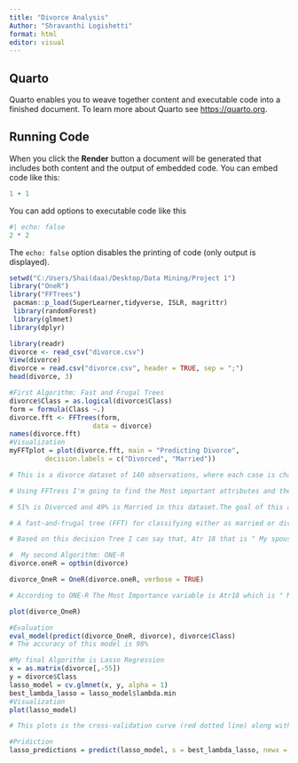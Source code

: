 ```yaml
---
title: "Divorce Analysis"
Author: "Shravanthi Logishetti"
format: html
editor: visual
---
```


## Quarto

Quarto enables you to weave together content and executable code into a finished document. To learn more about Quarto see <https://quarto.org>.

## Running Code

When you click the **Render** button a document will be generated that includes both content and the output of embedded code. You can embed code like this:

```r
1 + 1
```

You can add options to executable code like this

```r
#| echo: false
2 * 2
```

The `echo: false` option disables the printing of code (only output is displayed).

```r

setwd("C:/Users/Shai(daa)/Desktop/Data Mining/Project 1")
library("OneR")
library("FFTrees")
 pacman::p_load(SuperLearner,tidyverse, ISLR, magrittr)
 library(randomForest)
 library(glmnet)
library(dplyr)

```

```r
library(readr)
divorce <- read_csv("divorce.csv")
View(divorce)
divorce = read.csv("divorce.csv", header = TRUE, sep = ";")
head(divorce, 3)

```

```r
#First Algorithm: Fast and Frugal Trees
divorce$Class = as.logical(divorce$Class)
form = formula(Class ~.)
divorce.fft <- FFTrees(form,
                     data = divorce)
names(divorce.fft)
#Visualization
myFFTplot = plot(divorce.fft, main = "Predicting Divorce",
         decision.labels = c("Divorced", "Married"))

# This is a divorce dataset of 140 observations, where each case is characterized by their values on 54 attributes. This binary criterion of Class variable is the marriage status which can either be True(Divorced) or False (Married )

# Using FFTress I'm going to find the Most important attributes and their values that leads to Divorce. 

# 51% is Divorced and 49% is Married in this dataset.The goal of this algorithm is to maximize correct decisions (hits and correct rejections), while minimizing errors (misses and false-alarms).

# A fast-and-frugal tree (FFT) for classifying either as married or divorced  based on upto three cues. Each cue is contained in a node, represented as rectangles. Decisions are made in leafs, represented as circles. 

# Based on this decision Tree I can say that, Atr 18 that is " My spouse and I have similar ideas about how marriage should be" If that value is greater than 1 then Married otherwise Divorsed. In the same way Atr17 which is"We share the same views about being happy in our life with my spouse" If it is greater than 1 then married otherwise Divorsed. and Atr 19 which is " My spouse and I have similar ideas about how roles should be in marriage".


```

```r
#  My second Algorithm: ONE-R
divorce.oneR = optbin(divorce)

divorce_OneR = OneR(divorce.oneR, verbose = TRUE)

# According to ONE-R The Most Importance variable is Atr18 which is " My spouse and I have similar ideas about how marriage should be"
```

```r
plot(divorce_OneR)
```

```r
#Evaluation 
eval_model(predict(divorce_OneR, divorce), divorce$Class)
# The accuracy of this model is 98%
```

```r
#My final Algorithm is Lasso Regression 
x = as.matrix(divorce[,-55])
y = divorce$Class
lasso_model = cv.glmnet(x, y, alpha = 1) 
best_lambda_lasso = lasso_model$lambda.min
#Visualization
plot(lasso_model)

# This plots is the cross-validation curve (red dotted line) along with upper and lower standard deviation curves along the λ sequence (error bars). Two special values along the λ sequence are indicated by the vertical dotted lines. lambda.min is the value of λ that gives minimum mean cross-validated error.


```

```r
#Pridiction
lasso_predictions = predict(lasso_model, s = best_lambda_lasso, newx = x)

```

```         
```
